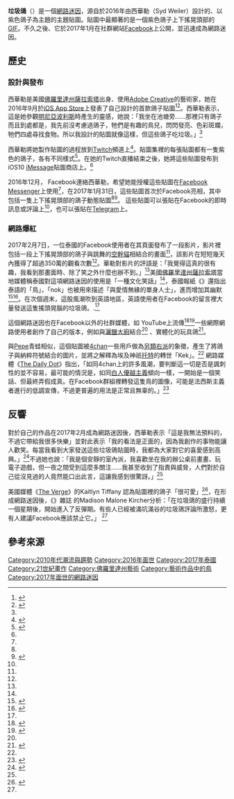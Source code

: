 '''垃圾鴿'''（{{lang|en|Trash Doves}}）是一個[[網路迷因|網路迷因]]，源自於2016年由西華勒（Syd Weiler）設計的、以紫色鴿子為主題的主題貼圖。貼圖中最顯著的是一個紫色鴿子上下搖晃頭部的[[GIF|GIF]]。不久之後、它於2017年1月在社群網站[[Facebook|Facebook]]上公開，並迅速成為網路迷因。

==歷史==
===設計與發布===
西華勒是美國[[薩拉索塔_(佛羅里達州)|佛羅里達州薩拉索塔]]出身、使用[[Adobe_Creative_Cloud|Adobe Creative]]的藝術家，她在2016年9月於[[App_Store_(iOS)|iOS App Store]]上發表了自己設計的首款鴿子貼圖<ref name=Cresci2017>{{cite web|last=Cresci|first=Elena|url=https://www.theguardian.com/technology/shortcuts/2017/feb/15/trash-dove-how-a-purple-bird-took-over-facebook|title=Trash dove: how a purple bird took over Facebook|work=The Guardian|date=2017-02-15|accessdate=2017-02-19|archive-date=2017-02-19|archive-url=https://web.archive.org/web/20170219022906/https://www.theguardian.com/technology/shortcuts/2017/feb/15/trash-dove-how-a-purple-bird-took-over-facebook|dead-url=no}}</ref><ref name=Petramala2017>{{cite web|last=Petramala|first=Jonathan|url=http://www.wtsp.com/news/local/trash-dove-created-by-sarasota-artist-goes-viral-on-facebook/408803838|title=Trash Dove' created by Sarasota artist goes viral|work=WTSP|date=2017-02-15|accessdate=2017-02-19}}</ref>。西華勒表示，這是她參觀[[明尼亞波利斯|明尼亞波利斯]]時產生的靈感，她說：「我坐在池塘旁……那裡只有鴿子而且到處都是，我先前沒考慮過鴿子，牠們是有趣的鳥兒，閃閃發亮、色彩斑斕，牠們四處尋找食物。所以我設計的貼圖就像這樣，但這些鴿子吃垃圾。」<ref name=Gilmer2017/>

西華勒將她製作貼圖的過程放到[[Twitch|Twitch]]頻道上<ref name=Kircher2017>{{cite web|last=Kircher|first=Madison Malone|url=http://nymag.com/selectall/2017/02/what-is-trash-dove-the-purple-facebook-comment-sticker-bird.html|title=Introducing Trash Dove: The Floppy-Necked Purple Bird Taking Over Facebook|work=Select All|publisher=''[[New_York_(magazine)|New York Magazine]]''|date=2017-02-15|accessdate=2017-02-19|archive-date=2017-02-20|archive-url=https://web.archive.org/web/20170220093924/http://nymag.com/selectall/2017/02/what-is-trash-dove-the-purple-facebook-comment-sticker-bird.html|dead-url=no}}</ref>。貼圖集裡的每張貼圖都有一隻紫色的鴿子，各有不同樣式<ref>{{cite web|url=http://www.bbc.com/news/world-38967825|title=What does this purple bird mean?|work=BBC|date=2017-02-14|accessdate=2017-02-19|archive-date=2017-02-17|archive-url=https://web.archive.org/web/20170217153604/http://www.bbc.com/news/world-38967825|dead-url=no}}</ref>。在她的Twitch直播結束之後，她將這些貼圖發布到 iOS10 [[iMessage|iMessage]]貼圖商店上。<ref name=Cresci2017/>

2016年12月， Facebook連絡西華勒，希望她能授權這些貼圖在[[Facebook_Messenger|Facebook Messenger]]上使用<ref name=Petramala2017/>，在2017年1月31日，這些貼圖首次於Facebook亮相，其中包括一隻上下搖晃頭部的鴿子動態貼圖<ref name=Cresci2017/><ref>{{cite web|last=Nair|first=Nithya|url=http://www.india.com/buzz/trash-dove-is-internets-new-obsession-and-it-is-spamming-people-all-over-on-facebook-1840297/|title=Trash Dove is internet's new obsession and it is spamming people all over on Facebook|work=[[Penske_Media_Corporation|India.com]]|date=2017-02-14|accessdate=2017-02-19|archive-date=2017-02-17|archive-url=https://web.archive.org/web/20170217184210/http://www.india.com/buzz/trash-dove-is-internets-new-obsession-and-it-is-spamming-people-all-over-on-facebook-1840297/|dead-url=no}}</ref>。
這些貼圖可以張貼在Facebook的即時訊息或評論上<ref name=Cresci2017/>，也可以張貼在[[Telegram|Telegram]]上。

===網路爆紅===
2017年2月7日，一位泰國的Facebook使用者在其頁面發布了一段影片，影片裡包括一段上下搖晃頭部的鴿子與跳舞的[[空幹貓|空幹貓]]相結合的畫面<ref name=Tiffany2017/>，該影片在短短幾天內獲得了超過350萬的觀看次數<ref name=Kircher2017/>。華勒對影片的評語是：「我覺得這真的很有趣，我看到那畫面時、除了笑之外什麼也辦不到。」<ref name=Gilmer2017/>美國[[薩拉索塔_(佛羅里達州)|佛羅里達州薩拉索塔]]當地媒體稱泰國對這項網路迷因的使用是「一種文化笑話」<ref name=Petramala2017/>，泰國報紙《{{link-en|Khao Sod|Khao Sod}}》還指出泰語的「鳥」，「nok」也被用來描述「與愛情無緣的單身人士」，進而增加其幽默<ref name=Thaitrakulpanich2017>{{cite web|last=Thaitrakulpanich|first=Asaree|url=http://www.khaosodenglish.com/culture/net/2017/02/11/thainet-flips-headbanging-bird/|title=Thainet Flips Out Over Headbanging Bird|work=Khao Sod|date=2017-02-11|accessdate=2017-02-21|archive-date=2017-02-19|archive-url=https://web.archive.org/web/20170219092038/http://www.khaosodenglish.com/culture/net/2017/02/11/thainet-flips-headbanging-bird/|dead-url=no}}</ref><ref name=Tracy2017>{{cite web|last=Tracy|first=Phillip N.|url=http://www.dailydot.com/debug/trash-dove-purple-bird-facebook/|title=What is Trash Dove, and can Facebook do anything to stop it?|work=The Daily Dot|date=2017-02-14|accessdate=2017-02-19|archive-date=2017-02-17|archive-url=https://web.archive.org/web/20170217000221/http://www.dailydot.com/debug/trash-dove-purple-bird-facebook/|dead-url=no}}</ref>。在次個週末，這股風潮吹到英語地區，英語使用者在Facebook的留言裡大量發送這隻搖頭晃腦的垃圾鴿。.<ref name=Petramala2017/>

這個網路迷因也在Facebook以外的社群媒體，如 YouTube上流傳<ref name=Nickoloff2017>{{cite web|last=Nickoloff|first=Anne|url=http://www.cleveland.com/entertainment/index.ssf/2017/02/facebook_sticker_trash_dove_fl.html|title=Facebook sticker "Trash Dove" floods comment conversations on social media|work=cleveland.com|date=2017-02-14|accessdate=2017-02-19|archive-date=2017-11-09|archive-url=https://web.archive.org/web/20171109022922/http://www.cleveland.com/entertainment/index.ssf/2017/02/facebook_sticker_trash_dove_fl.html|dead-url=no}}</ref><ref name=Gilmer2017>{{cite web|last=Gilmer|first=Marcus|url=http://mashable.com/2017/02/14/trash-dove-meme/#8U0LeCU_XPqw|title=Where the hell did this head-banging purple bird meme even come from|work=Mashable|date=2017-02-14|accessdate=2017-02-19|archive-date=2017-02-17|archive-url=https://web.archive.org/web/20170217223817/http://mashable.com/2017/02/14/trash-dove-meme/#8U0LeCU_XPqw|dead-url=no}}</ref>一些網際網路使用者創作了自己的版本，例如與[[灑鹽大廚|灑鹽大廚]]結合<ref name=Kircher2017/> 、實體化的玩具鴿<ref>{{cite news |title=夯爆的瘋狂甩頭垃圾鴿　真的做出實體玩具了 |url=http://www.appledaily.com.tw/realtimenews/article/new/20170217/1058056/ |language=zh-tw |author= |publisher=蘋果日報 |date=2017-02-17 |accessdate=2017-03-08 |archive-date=2017-03-08 |archive-url=https://web.archive.org/web/20170308221420/http://www.appledaily.com.tw/realtimenews/article/new/20170217/1058056/ |dead-url=no }}</ref>。

與[[Pepe|Pepe]]青蛙相似，這個貼圖被[[4chan|4chan]]一些用戶做為[[另類右派|另類右派]]的象徵，產生了將鴿子與納粹符號結合的圖片，並將之解釋為埃及神祇[[托特|托特]]的轉世「Kek」。<ref name=Hathaway2017/> 
網路媒體《[[The_Daily_Dot|The Daily Dot]]》指出，「如同4chan上的許多風潮，要判斷這一切是否是諷刺性的並不容易，最可能的情況是，如同[[白人優越主義|白人優越主義]]傾向一樣，一開始是一個笑話、但最終弄假成真。在Facebook群組裡轉發這隻鳥的圖像，可能是法西斯主義者進行的低調宣傳，不過更普遍的用法是正常且無辜的。」<ref name=Hathaway2017>{{cite web|last=Hathaway|first=Jay|url=http://www.dailydot.com/unclick/trash-dove-purple-bird-alt-right-meme/|title=A meme war is raging over the future of Trash Dove|work=The Daily Dot|date=2017-02-15|accessdate=2017-02-19|archive-date=2019-04-03|archive-url=https://web.archive.org/web/20190403174938/https://www.dailydot.com/unclick/trash-dove-purple-bird-alt-right-meme/|dead-url=no}}</ref>

==反響==
對於自己的作品在2017年2月成為網路迷因後，西華勒表示「這是我無法預料的，不過它帶給我很多快樂」並對此表示「我的看法是正面的，因為我創作的事物能讓人歡笑。每當我看到大家發送這些垃圾鴿貼圖時，我都為大家對它的喜愛感到高興。」<ref name=Bergado2017>{{cite web|last=Bergado|first=Gabe|url=https://www.inverse.com/article/27840-trash-dove-facebook-bird-pigeon-sticker-thailand-syd-weiler|title=Meet Trash Dove, the Facebook Bird Going Viral and Sparking Memes|work=Inverse|date=2017-02-14|accessdate=2017-02-19|archive-date=2017-02-20|archive-url=https://web.archive.org/web/20170220171621/https://www.inverse.com/article/27840-trash-dove-facebook-bird-pigeon-sticker-thailand-syd-weiler|dead-url=no}}</ref>不過她也說：「我是個安靜的室內派，我喜歡坐在我的辦公桌前畫畫、玩電子遊戲，但一夜之間受到這麼多關注……我甚至收到了指責與威脅，人們對於自己從沒見過的人竟然能口出此言，這讓我感到很驚訝。」<ref name=Cresci2017/> 

美國媒體《[[The_Verge|The Verge]]》的Kaitlyn Tiffany 認為貼圖裡的鴿子「很可愛」<ref name=Tiffany2017>{{cite web|last=Tiffany|first=Kaitlyn|url=http://www.theverge.com/2017/2/13/14601122/trash-doves-meme-facebook-sticker-set|title=This very distressed purple bird is derailing conversations across Facebook|work=The Verge|date=2017-02-13|accessdate=2017-02-19|archive-date=2017-02-18|archive-url=https://web.archive.org/web/20170218042839/http://www.theverge.com/2017/2/13/14601122/trash-doves-meme-facebook-sticker-set|dead-url=no}}</ref>，在形成網路迷因後，《{{link-en|紐約 (雜誌)|New York (magazine|紐約}}》雜誌 的Madison Malone Kircher分析：「在垃圾鴿的盛行持續一個星期後，開始進入了反彈期。有些人已經被滿坑滿谷的垃圾鴿評論所激怒，更有人建議Facebook應該禁止它。」
<ref name=Kircher2017/>

==參考來源==
{{reflist|30em}}

[[Category:2010年代潮流與趨勢|Category:2010年代潮流與趨勢]]
[[Category:2016年面世|Category:2016年面世]]
[[Category:2017年泰國|Category:2017年泰國]]
[[Category:21世紀畫作|Category:21世紀畫作]]
[[Category:佛羅里達州藝術|Category:佛羅里達州藝術]]
[[Category:藝術作品中的鳥|Category:藝術作品中的鳥]]
[[Category:2017年面世的網路迷因|Category:2017年面世的網路迷因]]